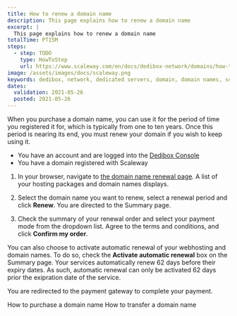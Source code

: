 ```yaml
---
title: How to renew a domain name
description: This page explains how to renew a domain name
excerpt: |
  This page explains how to renew a domain name
totalTime: PT15M
steps:
  - step: TODO
    type: HowToStep
    url: https://www.scaleway.com/en/docs/dedibox-network/domains/how-to/renew-domain
image: /assets/images/docs/scaleway.png
keywords: dedibox, network, dedicated servers, domain, domain names, scaleway, renew
dates:
  validation: 2021-05-26
  posted: 2021-05-26
---
```


When you purchase a domain name, you can use it for the period of time you registered it for, which is typically from one to ten years. Once this period is nearing its end, you must renew your domain if you wish to keep using it.

<Message type="requirement">

  - You have an account and are logged into the [Dedibox Console](https://console.online.net) 
  - You have a domain registered with Scaleway

</Message>

1. In your browser, navigate to [the domain name renewal page](https://console.online.net/en/order/renew). A list of your hosting packages and domain names displays.

  <Lightbox src="scaleway-renew-domain.png" alt="" />

2. Select the domain name you want to renew, select a renewal period and click **Renew**. You are directed to the Summary page.

3. Check the summary of your renewal order and select your payment mode from the dropdown list. Agree to the terms and conditions, and click **Confirm my order**.

  <Message type="tip">

  You can also choose to activate automatic renewal of your webhosting and domain names. To do so, check the **Activate automatic renewal** box on the Summary page. Your services automatically renew 62 days before their expiry dates. As such, automatic renewal can only be activated 62 days prior the exipration date of the service. 

  </Message>

  You are redirected to the payment gateway to complete your payment.

<Navigation title="See Also">
  <PreviousButton to="/dedibox-network/domains/how-to/purchase-domain/">How to purchase a domain name</PreviousButton>
  <NextButton to="/dedibox-network/domains/how-to/transfer-domain/">How to transfer a domain name</NextButton>
</Navigation>
